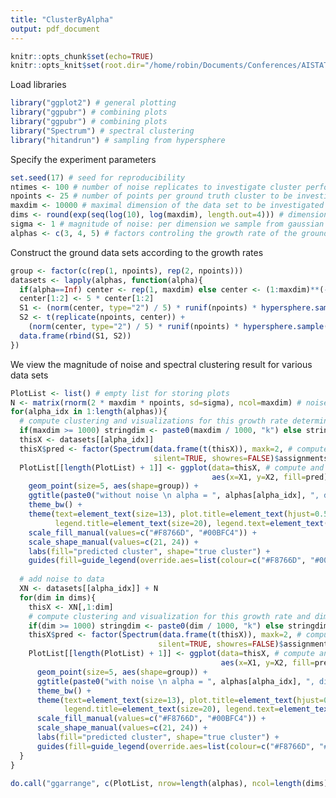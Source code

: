 ```yaml
---
title: "ClusterByAlpha"
output: pdf_document
---
```


```r
knitr::opts_chunk$set(echo=TRUE)
knitr::opts_knit$set(root.dir="/home/robin/Documents/Conferences/AISTATS/2022/Code")
```

Load libraries

``` r
library("ggplot2") # general plotting
library("ggpubr") # combining plots
library("ggpubr") # combining plots
library("Spectrum") # spectral clustering
library("hitandrun") # sampling from hypersphere
```

Specify the experiment parameters

``` r
set.seed(17) # seed for reproducibility
ntimes <- 100 # number of noise replicates to investigate cluster performance
npoints <- 25 # number of points per ground truth cluster to be investigated
maxdim <- 10000 # maximal dimension of the data set to be investigated
dims <- round(exp(seq(log(10), log(maxdim), length.out=4))) # dimensions to study from log-scale
sigma <- 1 # magnitude of noise: per dimension we sample from gaussian with std sigma
alphas <- c(3, 4, 5) # factors controling the growth rate of the ground truth diameters
```

Construct the ground data sets according to the growth rates

``` r
group <- factor(c(rep(1, npoints), rep(2, npoints)))
datasets <- lapply(alphas, function(alpha){
  if(alpha==Inf) center <- rep(1, maxdim) else center <- (1:maxdim)**(-1 / alpha)
  center[1:2] <- 5 * center[1:2]
  S1 <- (norm(center, type="2") / 5) * runif(npoints) * hypersphere.sample(maxdim, npoints)
  S2 <- t(replicate(npoints, center)) + 
    (norm(center, type="2") / 5) * runif(npoints) * hypersphere.sample(maxdim, npoints)
  data.frame(rbind(S1, S2))
})
```

We view the magnitude of noise and spectral clustering result for various data sets

``` r
PlotList <- list() # empty list for storing plots
N <- matrix(rnorm(2 * maxdim * npoints, sd=sigma), ncol=maxdim) # noise matrix identical for all data
for(alpha_idx in 1:length(alphas)){
  # compute clustering and visualizations for this growth rate determined by alpha (noise-free)
  if(maxdim >= 1000) stringdim <- paste0(maxdim / 1000, "k") else stringdim <- as.character(maxdim)
  thisX <- datasets[[alpha_idx]]
  thisX$pred <- factor(Spectrum(data.frame(t(thisX)), maxk=2, # compute spectral clustering 
                                silent=TRUE, showres=FALSE)$assignments)
  PlotList[[length(PlotList) + 1]] <- ggplot(data=thisX, # compute and store plot
                                             aes(x=X1, y=X2, fill=pred)) +
    geom_point(size=5, aes(shape=group)) +
    ggtitle(paste0("without noise \n alpha = ", alphas[alpha_idx], ", dim = ", stringdim)) +
    theme_bw() +
    theme(text=element_text(size=13), plot.title=element_text(hjust=0.5, size=17),
          legend.title=element_text(size=20), legend.text=element_text(size=20)) + 
    scale_fill_manual(values=c("#F8766D", "#00BFC4")) +
    scale_shape_manual(values=c(21, 24)) +
    labs(fill="predicted cluster", shape="true cluster") +
    guides(fill=guide_legend(override.aes=list(colour=c("#F8766D", "#00BFC4"))))
  
  # add noise to data
  XN <- datasets[[alpha_idx]] + N
  for(dim in dims){
    thisX <- XN[,1:dim]
    # compute clustering and visualization for this growth rate and dimension (noisy)
    if(dim >= 1000) stringdim <- paste0(dim / 1000, "k") else stringdim <- as.character(dim)
    thisX$pred <- factor(Spectrum(data.frame(t(thisX)), maxk=2, # compute spectral clustering 
                                 silent=TRUE, showres=FALSE)$assignments)
    PlotList[[length(PlotList) + 1]] <- ggplot(data=thisX, # compute and store plot
                                               aes(x=X1, y=X2, fill=pred)) +
      geom_point(size=5, aes(shape=group)) +
      ggtitle(paste0("with noise \n alpha = ", alphas[alpha_idx], ", dim = ", stringdim)) +
      theme_bw() +
      theme(text=element_text(size=13), plot.title=element_text(hjust=0.5, size=17),
            legend.title=element_text(size=20), legend.text=element_text(size=20)) + 
      scale_fill_manual(values=c("#F8766D", "#00BFC4")) +
      scale_shape_manual(values=c(21, 24)) +
      labs(fill="predicted cluster", shape="true cluster") +
      guides(fill=guide_legend(override.aes=list(colour=c("#F8766D", "#00BFC4"))))
  }
}

do.call("ggarrange", c(PlotList, nrow=length(alphas), ncol=length(dims) + 1, common.legend=TRUE))
```